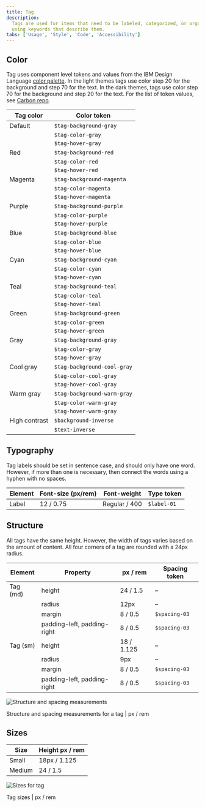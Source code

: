 ```yaml
---
title: Tag
description:
  Tags are used for items that need to be labeled, categorized, or organized
  using keywords that describe them.
tabs: ['Usage', 'Style', 'Code', 'Accessibility']
---
```


## Color

Tag uses component level tokens and values from the IBM Design Language
[color palette](https://www.ibm.com/design/language/elements/color). In the
light themes tags use color step 20 for the background and step 70 for the text.
In the dark themes, tags use color step 70 for the background and step 20 for
the text. For the list of token values, see
[Carbon repo](https://github.com/carbon-design-system/carbon/blob/b43f63e3bbf1e13589e613528fe06a401b08eacb/packages/themes/src/component-tokens/tag/tokens.js).

| Tag color     | Color token                 |
| ------------- | --------------------------- |
| Default       | `$tag-background-gray`      |
|               | `$tag-color-gray`           |
|               | `$tag-hover-gray`           |
| Red           | `$tag-background-red`       |
|               | `$tag-color-red`            |
|               | `$tag-hover-red`            |
| Magenta       | `$tag-background-magenta`   |
|               | `$tag-color-magenta`        |
|               | `$tag-hover-magenta`        |
| Purple        | `$tag-background-purple`    |
|               | `$tag-color-purple`         |
|               | `$tag-hover-purple`         |
| Blue          | `$tag-background-blue`      |
|               | `$tag-color-blue`           |
|               | `$tag-hover-blue`           |
| Cyan          | `$tag-background-cyan`      |
|               | `$tag-color-cyan`           |
|               | `$tag-hover-cyan`           |
| Teal          | `$tag-background-teal`      |
|               | `$tag-color-teal`           |
|               | `$tag-hover-teal`           |
| Green         | `$tag-background-green`     |
|               | `$tag-color-green`          |
|               | `$tag-hover-green`          |
| Gray          | `$tag-background-gray`      |
|               | `$tag-color-gray`           |
|               | `$tag-hover-gray`           |
| Cool gray     | `$tag-background-cool-gray` |
|               | `$tag-color-cool-gray`      |
|               | `$tag-hover-cool-gray`      |
| Warm gray     | `$tag-background-warm-gray` |
|               | `$tag-color-warm-gray`      |
|               | `$tag-hover-warm-gray`      |
| High contrast | `$background-inverse`       |
|               | `$text-inverse`             |

## Typography

Tag labels should be set in sentence case, and should only have one word.
However, if more than one is necessary, then connect the words using a hyphen
with no spaces.

| Element | Font-size (px/rem) | Font-weight   | Type token  |
| ------- | ------------------ | ------------- | ----------- |
| Label   | 12 / 0.75          | Regular / 400 | `$label-01` |

## Structure

All tags have the same height. However, the width of tags varies based on the
amount of content. All four corners of a tag are rounded with a 24px radius.

| Element  | Property                    | px / rem   | Spacing token |
| -------- | --------------------------- | ---------- | ------------- |
| Tag (md) | height                      | 24 / 1.5   | –             |
|          | radius                      | 12px       | –             |
|          | margin                      | 8 / 0.5    | `$spacing-03` |
|          | padding-left, padding-right | 8 / 0.5    | `$spacing-03` |
| Tag (sm) | height                      | 18 / 1.125 | –             |
|          | radius                      | 9px        | –             |
|          | margin                      | 8 / 0.5    | `$spacing-03` |
|          | padding-left, padding-right | 8 / 0.5    | `$spacing-03` |

<div className="image--fixed">

![Structure and spacing measurements](images/tag-style-1.png)

</div>

<Caption>Structure and spacing measurements for a tag | px / rem</Caption>

## Sizes

| Size   | Height px / rem |
| ------ | --------------- |
| Small  | 18px / 1.125    |
| Medium | 24 / 1.5        |

<div className="image--fixed">

![Sizes for tag](images/tag-style-size.png)

</div>

<Caption>Tag sizes | px / rem</Caption>

